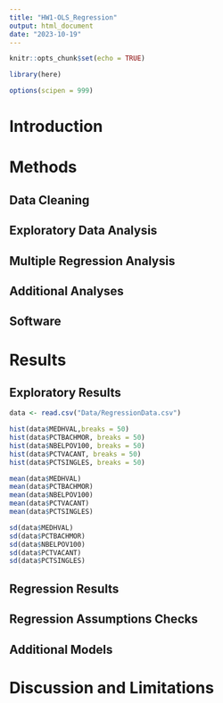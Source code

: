 ```yaml
---
title: "HW1-OLS_Regression"
output: html_document
date: "2023-10-19"
---
```


```r
knitr::opts_chunk$set(echo = TRUE)

library(here)

options(scipen = 999)
```

# Introduction

# Methods
## Data Cleaning

## Exploratory Data Analysis

## Multiple Regression Analysis

## Additional Analyses

## Software

# Results
## Exploratory Results

```r

data <- read.csv("Data/RegressionData.csv")

```

```r

hist(data$MEDHVAL,breaks = 50)
hist(data$PCTBACHMOR, breaks = 50)
hist(data$NBELPOV100, breaks = 50)
hist(data$PCTVACANT, breaks = 50)
hist(data$PCTSINGLES, breaks = 50)

mean(data$MEDHVAL)
mean(data$PCTBACHMOR)
mean(data$NBELPOV100)
mean(data$PCTVACANT)
mean(data$PCTSINGLES)

sd(data$MEDHVAL)
sd(data$PCTBACHMOR)
sd(data$NBELPOV100)
sd(data$PCTVACANT)
sd(data$PCTSINGLES)

```

## Regression Results

## Regression Assumptions Checks

## Additional Models

# Discussion and Limitations